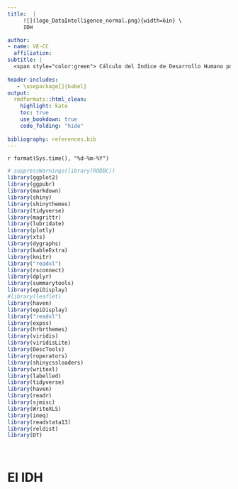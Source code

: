 ```yaml
---
title:  | 
     ![](logo_DataIntelligence_normal.png){width=6in} \
     IDH

author:
- name: VE-CC
  affiliation: 
subtitle: | 
  <span style="color:green"> Cálculo del Índice de Desarrollo Humano por comuna desde el 2006 al 2020</span> 
  
header-includes:
   - \usepackage[]{babel}
output:
  rmdformats::html_clean:
    highlight: kate
    toc: true
    use_bookdown: true
    code_folding: "hide"    
    
bibliography: references.bib 
---
```


<!-- http://openaccess.uoc.edu/webapps/o2/bitstream/10609/64085/6/romancalafatiTFG0617memoria.pdf -->


`r format(Sys.time(), "%d-%m-%Y")`
<style type="text/css">
.main-container {
  max-width: 1600px;
  margin-left: 100px;
  margin-right: auto;
}
</style>


```r
# suppressWarnings(library(RODBC))
library(ggplot2)
library(ggpubr)
library(markdown)
library(shiny)
library(shinythemes)
library(tidyverse)
library(magrittr)
library(lubridate)
library(plotly)
library(xts)
library(dygraphs)
library(kableExtra)
library(knitr)
library("readxl")
library(rsconnect)
library(dplyr)
library(summarytools)
library(epiDisplay)
#library(leaflet)
library(haven)
library(epiDisplay)
library("readxl")
library(expss)
library(hrbrthemes)
library(viridis)
library(viridisLite)
library(DescTools)
library(roperators)
library(shinycssloaders)
library(writexl)
library(labelled)
library(tidyverse)
library(haven)
library(readr)
library(sjmisc)
library(WriteXLS)
library(ineq)
library(readstata13)
library(reldist)
library(DT)
```


<br>



# El IDH

























